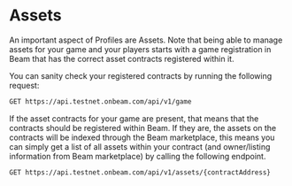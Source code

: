 # Assets

An important aspect of Profiles are Assets. Note that being able to manage assets for your game and your players starts with a game registration in Beam that has the correct asset contracts registered within it.

You can sanity check your registered contracts by running the following request:

````md filename="Game information"
GET https://api.testnet.onbeam.com/api/v1/game
````

If the asset contracts for your game are present, that means that the contracts should be registered within Beam. If they are, the assets on the contracts will be indexed through the Beam marketplace, this means you can simply get a list of all assets within your contract (and owner/listing information from Beam marketplace) by calling the following endpoint.

````md filename="Game assets"
GET https://api.testnet.onbeam.com/api/v1/assets/{contractAddress}
````
